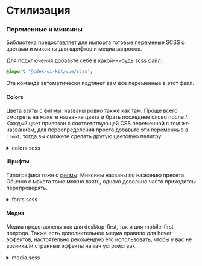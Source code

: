 
<Meta title="Styling" />

# Стилизация

### Переменные и миксины

Библиотека предоставляет для импорта готовые переменые SCSS c цветами и миксины для шрифтов и медиа запросов.

Для подключения добавьте себе в какой-нибудь scss файл:

```css dark
@import '@cdek-ui-kit/vue/scss';
```

Эта команда автоматически подтянет вам все переменные в этот файл.

#### Colors

Цвета взяты с [фигмы](https://www.figma.com/file/ZIhkqRfKAFAf3w06aqfWzz/CDEK-Web-Library?node-id=2270%3A7432\&mode=dev), названы ровно также как там.
Проще всего смотреть на макете название цвета и брать последнее слово после /.
Каждый цвет привязан с соответствующей CSS переменной с тем же названием, для переопределения просто добавьте эти переменные в `:root`, тогда вы
сможете сделать другую цветовую палитру.

<details>
  <summary>colors.scss</summary>

  ```css dark
  // Peak
  $Peak: var(--Peak, #fff);
  $Peak_80: var(--Peak_80, rgba(255, 255, 255, 80%));
  $Peak_70: var(--Peak_70, rgba(255, 255, 255, 70%));
  $Peak_60: var(--Peak_60, rgba(255, 255, 255, 60%));
  $Peak_50: var(--Peak_50, rgba(255, 255, 255, 50%));
  $Peak_40: var(--Peak_40, rgba(255, 255, 255, 40%));
  $Peak_30: var(--Peak_30, rgba(255, 255, 255, 30%));
  $Peak_20: var(--Peak_20, rgba(255, 255, 255, 20%));
  $Peak_10: var(--Peak_10, rgba(255, 255, 255, 10%));
  $Peak_5: var(--Peak_5, rgba(255, 255, 255, 5%));

  // Bottom
  $Bottom_Calm: var(--Bottom_Calm, #5b6976);
  $Bottom: var(--Bottom, #000000);
  $Bottom_66: var(--Bottom_66, rgba(0, 0, 0, 66%));
  $Bottom_60: var(--Bottom_60, rgba(0, 0, 0, 60%));
  $Bottom_50: var(--Bottom_50, rgba(0, 0, 0, 50%));
  $Bottom_40: var(--Bottom_40, rgba(0, 0, 0, 40%));
  $Bottom_30: var(--Bottom_30, rgba(0, 0, 0, 30%));
  $Bottom_20: var(--Bottom_20, rgba(0, 0, 0, 20%));
  $Bottom_10: var(--Bottom_10, rgba(0, 0, 0, 10%));
  $Bottom_5: var(--Bottom_5, rgba(0, 0, 0, 5%));

  // Primary
  $Primary_Calm: var(--Primary_Calm, #688b78);
  $Primary_Active: var(--Primary_Active, #158e3a);
  $Primary: var(--Primary, #1ab248);
  $Primary_70: var(--Primary_70, rgba(26, 178, 72, 70%));
  $Primary_50: var(--Primary_50, rgba(26, 178, 72, 50%));
  $Primary_40: var(--Primary_40, rgba(26, 178, 72, 40%));
  $Primary_30: var(--Primary_30, rgba(26, 178, 72, 30%));
  $Primary_20: var(--Primary_20, rgba(26, 178, 72, 20%));
  $Primary_10: var(--Primary_10, rgba(26, 178, 72, 10%));
  $Primary_5: var(--Primary_5, rgba(26, 178, 72, 5%));

  // Secondary
  $Secondary_Calm: var(--Secondary_Calm, #847e9d);
  $Secondary_Active: var(--Secondary_Active, #1a0962);
  $Secondary: var(--Secondary, #4b3c87);
  $Secondary_70: var(--Secondary_70, rgba(75, 60, 135, 70%));
  $Secondary_50: var(--Secondary_50, rgba(75, 60, 135, 50%));
  $Secondary_40: var(--Secondary_40, rgba(75, 60, 135, 40%));
  $Secondary_30: var(--Secondary_30, rgba(75, 60, 135, 30%));
  $Secondary_20: var(--Secondary_20, rgba(75, 60, 135, 20%));
  $Secondary_10: var(--Secondary_10, rgba(75, 60, 135, 10%));
  $Secondary_5: var(--Secondary_5, rgba(75, 60, 135, 5%));

  // Tertiary
  $Tertiary_Calm: var(--Tertiary_Calm, #9da9b6);
  $Tertiary_Active: var(--Tertiary_Active, #35485f);
  $Tertiary: var(--Tertiary, #627790);
  $Tertiary_70: var(--Tertiary_70, rgba(98, 119, 144, 70%));
  $Tertiary_50: var(--Tertiary_50, rgba(98, 119, 144, 50%));
  $Tertiary_40: var(--Tertiary_40, rgba(98, 119, 144, 40%));
  $Tertiary_30: var(--Tertiary_30, rgba(98, 119, 144, 30%));
  $Tertiary_20: var(--Tertiary_20, rgba(98, 119, 144, 20%));
  $Tertiary_10: var(--Tertiary_10, rgba(98, 119, 144, 10%));
  $Tertiary_5: var(--Tertiary_5, rgba(98, 119, 144, 5%));

  // Error
  $Error_Calm: var(--Error_Calm, #e58787);
  $Error_Active: var(--Error_Active, #9f011d);
  $Error: var(--Error, #e40029);
  $Error_70: var(--Error_70, rgba(228, 0, 41, 70%));
  $Error_50: var(--Error_50, rgba(228, 0, 41, 50%));
  $Error_40: var(--Error_40, rgba(228, 0, 41, 40%));
  $Error_30: var(--Error_30, rgba(228, 0, 41, 30%));
  $Error_20: var(--Error_20, rgba(228, 0, 41, 20%));
  $Error_10: var(--Error_10, rgba(228, 0, 41, 10%));
  $Error_5: var(--Error_5, rgba(228, 0, 41, 5%));

  // Attention
  $Attention_Calm: var(--Attention_Calm, #f4a344);
  $Attention_Active: var(--Attention_Active, #b55700);
  $Attention: var(--Attention, #f47500);
  $Attention_70: var(--Attention_70, rgba(244, 117, 0, 70%));
  $Attention_50: var(--Attention_50, rgba(244, 117, 0, 50%));
  $Attention_40: var(--Attention_40, rgba(244, 117, 0, 40%));
  $Attention_30: var(--Attention_30, rgba(244, 117, 0, 30%));
  $Attention_20: var(--Attention_20, rgba(244, 117, 0, 20%));
  $Attention_10: var(--Attention_10, rgba(244, 117, 0, 10%));
  $Attention_5: var(--Attention_5, rgba(244, 117, 0, 5%));

  // Success
  $Success_Calm: var(--Success_Calm, #93bb8c);
  $Success_Active: var(--Success_Active, #106f00);
  $Success: var(--Success, #17a000);
  $Success_70: var(--Success_70, rgba(23, 160, 0, 70%));
  $Success_50: var(--Success_50, rgba(23, 160, 0, 50%));
  $Success_40: var(--Success_40, rgba(23, 160, 0, 40%));
  $Success_30: var(--Success_30, rgba(23, 160, 0, 30%));
  $Success_20: var(--Success_20, rgba(23, 160, 0, 20%));
  $Success_10: var(--Success_10, rgba(23, 160, 0, 10%));
  $Success_5: var(--Success_5, rgba(23, 160, 0, 5%));

  // Marine
  $Marine_Calm: var(--Marine_Calm, #8ec1cc);
  $Marine_Active: var(--Marine_Active, #007089);
  $Marine: var(--Marine, #00bbe4);
  $Marine_70: var(--Marine_70, rgba(0, 187, 228, 70%));
  $Marine_50: var(--Marine_50, rgba(0, 187, 228, 50%));
  $Marine_40: var(--Marine_40, rgba(0, 187, 228, 40%));
  $Marine_30: var(--Marine_30, rgba(0, 187, 228, 30%));
  $Marine_20: var(--Marine_20, rgba(0, 187, 228, 20%));
  $Marine_10: var(--Marine_10, rgba(0, 187, 228, 10%));
  $Marine_5: var(--Marine_5, rgba(0, 187, 228, 5%));

  // Specific
  $Primary_Button: var(--Primary_Button, #1ab248);
  $Primary_Button_Hover: var(--Primary_Button_Hover, #30cc5f);
  $Secondary_Button: var(--Secondary_Button, rgba(26, 178, 72, 10%));
  $Button_Disable: var(--Button_Disable, rgba(0, 0, 0, 35%));
  $Input_Disable: var(--Input_Disable, rgba(51, 85, 104, 15%));
  $Background: var(--Background, #f5f8fe);
  $Textmatch: var(--Textmatch, #e8ff58);
  $DarkSpinner: var(
    --DarkSpinner,
    conic-gradient(
      from 0deg at 100% 47.92%,
      rgba(6, 151, 152, 0) 0deg,
      #1ab248 63.75deg,
      rgba(6, 151, 152, 0) 360deg
    )
  );
  $LightSpinner: var(
    --LightSpinner,
    conic-gradient(
      from 0deg at 100% 47.92%,
      rgba(255, 255, 255, 0) 0deg,
      #ffffff 127.5deg,
      rgba(255, 255, 255, 0) 360deg
    )
  );

  // Surface
  $Surface_Neutral: var(--Surface_Neutral, rgba(51, 85, 104, 5%));
  $Surface_Marine: var(--Surface_Marine, rgba(0, 187, 228, 5%));
  $Surface_Secondary: var(--Surface_Secondary, rgba(32, 0, 228, 5%));
  $Surface_Error: var(--Surface_Error, rgba(228, 0, 41, 5%));
  $Surface_Attention: var(--Surface_Attention, rgba(244, 117, 0, 5%));
  $Surface_Access: var(--Surface_Access, rgba(23, 160, 0, 5%));
  $Surface_Background: var(--Surface_Background, rgba(245, 248, 254, 90%));

  // Surface
  $Mint_Hi: var(--Mint_Hi, linear-gradient(45deg, #004b4e, #01949a));
  $Mint_Mid: var(--Mint_Mid, linear-gradient(45deg, #008dac, #9af3d3));
  $Mint_Low: var(--Mint_Low, linear-gradient(45deg, #a5efff, #e6ffda));
  $Violet_Hi: var(--Violet_Hi, linear-gradient(45deg, #34227b, #7c5bff));
  $Violet_Mid: var(--Violet_Mid, linear-gradient(45deg, #9351ff, #6cfaf1));
  $Violet_Low: var(--Violet_Low, linear-gradient(45deg, #cdc0ff, #cffffc));
  $Pink_Hi: var(--Pink_Hi, linear-gradient(45deg, #3e004e, #df5eff));
  $Pink_Mid: var(--Pink_Mid, linear-gradient(45deg, #8a01de, #f2bfff));
  $Pink_Low: var(--Pink_Low, linear-gradient(45deg, #e4b7ff, #fcf2ff));
  $Blue_Hi: var(--Blue_Hi, linear-gradient(45deg, #00178e, #0097ec));
  $Blue_Mid: var(--Blue_Mid, linear-gradient(45deg, #3431fb, #57ddff));
  $Blue_Low: var(--Blue_Low, linear-gradient(45deg, #b4dfff, #e0f9ff));
  $Orange_Hi: var(--Orange_Hi, linear-gradient(45deg, #840057, #dc9e00));
  $Orange_Mid: var(--Orange_Mid, linear-gradient(45deg, #ff3cbd, #ffc633));
  $Orange_Low: var(--Orange_Low, linear-gradient(45deg, #ffbfe9, #ffecba));
  $Green_Hi: var(--Green_Hi, linear-gradient(45deg, #007a1b, #fee500));
  $Green_Mid: var(--Green_Mid, linear-gradient(45deg, #5eff81, #fff503));
  $Green_Low: var(--Green_Low, linear-gradient(45deg, #b5ffc5, #fffdc2));
  ```
</details>

#### Шрифты

Типографика тоже с [фигмы](https://www.figma.com/file/ZIhkqRfKAFAf3w06aqfWzz/CDEK-Web-Library?node-id=2270%3A8959\&mode=dev). Миксины названы по названию
пресета. Обычно с макета тоже можно взять, однако довольно часто приходитсы перепроверять.

<details>
  <summary>fonts.scss</summary>

  ```css dark
  // Headlines
  @mixin headline-1 {
    font-family: 'Roboto', sans-serif;
    font-weight: 300;
    font-size: 40px;
    line-height: 50px;
  }

  @mixin headline-2 {
    font-family: 'Roboto', sans-serif;
    font-weight: 500;
    font-size: 32px;
    line-height: 40px;
  }

  @mixin headline-3 {
    font-family: 'Roboto', sans-serif;
    font-weight: 500;
    font-size: 28px;
    line-height: 36px;
  }

  @mixin headline-4 {
    font-family: 'Roboto', sans-serif;
    font-weight: 500;
    font-size: 24px;
    line-height: 32px;
  }

  @mixin headline-5 {
    font-family: 'Roboto', sans-serif;
    font-weight: 500;
    font-size: 20px;
    line-height: 28px;
  }

  @mixin headline-6 {
    font-family: 'Roboto', sans-serif;
    font-weight: 500;
    font-size: 16px;
    line-height: 24px;
  }

  @mixin headline-7 {
    font-family: 'Roboto', sans-serif;
    font-weight: 500;
    font-size: 14px;
    line-height: 20px;
  }

  // Body
  @mixin body-1 {
    font-family: 'Roboto', sans-serif;
    font-weight: 400;
    font-size: 16px;
    line-height: 24px;
  }

  @mixin body-2 {
    font-family: 'Roboto', sans-serif;
    font-weight: 400;
    font-size: 14px;
    line-height: 20px;
  }

  // Caption
  @mixin caption-1 {
    font-family: 'Roboto', sans-serif;
    font-weight: 400;
    font-size: 12px;
    line-height: 16px;
  }

  // Technical
  @mixin initials-avatar-1 {
    font-family: 'Roboto', sans-serif;
    font-weight: 500;
    font-size: 12px;
    line-height: 16px;
    letter-spacing: 0.05em;
  }

  @mixin badge-1 {
    font-family: 'Roboto', sans-serif;
    font-weight: 500;
    font-size: 12px;
    line-height: 14px;
    letter-spacing: 0.05em;
    text-transform: uppercase;
  }

  @mixin button-1 {
    font-family: 'Roboto', sans-serif;
    font-weight: 500;
    font-size: 14px;
    line-height: 24px;
    letter-spacing: 0.03em;
    text-transform: uppercase;
  }

  @mixin step {
    font-family: 'Roboto', sans-serif;
    font-weight: 500;
    font-size: 12px;
    line-height: 16px;
    letter-spacing: 0.02em;
  }

  @mixin segment {
    font-family: 'Roboto', sans-serif;
    font-weight: 500;
    font-size: 12px;
    line-height: 24px;
    letter-spacing: 0.05em;
    text-transform: uppercase;
  }

  // Technical Title
  @mixin title-counter {
    font-family: 'Roboto', sans-serif;
    font-weight: 300;
    font-size: 16px;
    line-height: 24px;
  }

  @mixin title {
    font-family: 'Roboto', sans-serif;
    font-weight: 500;
    font-size: 16px;
    line-height: 24px;
  }

  @mixin title-small {
    font-family: 'Roboto', sans-serif;
    font-weight: 500;
    font-size: 14px;
    line-height: 20px;
    letter-spacing: 0.03em;
  }
  ```
</details>

#### Медиа

Медиа представлены как для desktop-first, так и для mobile-first подхода. Также есть дополнительное медиа правило для hover эффектов, настоятельно
рекомендую его использовать, чтобы у вас не возникали странные эффекты на тач устройствах.

<details>
  <summary>media.scss</summary>

  ```css dark
  // Desktop-first

  @mixin media-xs {
    @media (max-width: 576px) {
      @content;
    }
  }

  @mixin media-sm {
    @media (max-width: 768px) {
      @content;
    }
  }

  @mixin media-md {
    @media (max-width: 992px) {
      @content;
    }
  }

  @mixin media-lg {
    @media (max-width: 1200px) {
      @content;
    }
  }

  @mixin media-xl {
    @media (max-width: 1400px) {
      @content;
    }
  }

  // Mobile first

  @mixin media-min-sm {
    @media (min-width: 576px) {
      @content;
    }
  }

  @mixin media-min-md {
    @media (min-width: 768px) {
      @content;
    }
  }

  @mixin media-min-lg {
    @media (min-width: 992px) {
      @content;
    }
  }

  @mixin media-min-xl {
    @media (min-width: 1200px) {
      @content;
    }
  }

  @mixin media-min-xxl {
    @media (min-width: 1400px) {
      @content;
    }
  }

  // Hover

  @mixin media-hover {
    @media (hover: hover) {
      &:hover {
        @content;
      }
    }
  }
  ```
</details>
